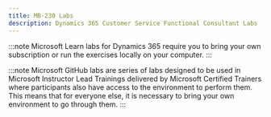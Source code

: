 ```yaml
---
title: MB-230 Labs
description: Dynamics 365 Customer Service Functional Consultant Labs (CRM)
---
```



<Tabs>
  <TabItem label="Microsoft Learn">
:::note 
Microsoft Learn labs for Dynamics 365 require you to bring your own subscription or run the exercises locally on your computer.
:::
<CardGrid>
  <LinkCard title="Create and resolve cases" href="https://learn.microsoft.com/en-gb/training/modules/managing-cases-with-dynamics-365/4-create-and-resolve-cases/?ns-enrollment-type=learningpath&ns-enrollment-id=learn-bizapps.customer-service-hub-cases-slas" />
  <LinkCard title="Manage cases in Microsoft Dynamics 365" href="https://learn.microsoft.com/en-gb/training/modules/managing-cases-with-dynamics-365/9-managing-cases-in-dynamics-365/?ns-enrollment-type=learningpath&ns-enrollment-id=learn-bizapps.customer-service-hub-cases-slas" />
  <LinkCard title="Create and resolve cases in Dynamics 365" href="https://learn.microsoft.com/en-gb/training/modules/manage-cases-customer-service-workspace/create-resolve/?ns-enrollment-type=learningpath&ns-enrollment-id=learn-bizapps.customer-service-hub-cases-slas" />
  <LinkCard title="Use queues to manage case workloads" href="https://learn.microsoft.com/en-gb/training/modules/using-dynamics-365-queues-to-manage-case-workloads/5-use-queues-to-manage-case-workloads/?ns-enrollment-type=learningpath&ns-enrollment-id=learn-bizapps.customer-service-hub-cases-slas" />
  <LinkCard title="Use routing rules to assign cases to specific queues" href="https://learn.microsoft.com/en-gb/training/modules/using-dynamics-365-queues-to-manage-case-workloads/7-use-routing-rules-to-assign-cases-to-specific-queues/?ns-enrollment-type=learningpath&ns-enrollment-id=learn-bizapps.customer-service-hub-cases-slas" />
  <LinkCard title="Manage support contracts by using entitlements" href="https://learn.microsoft.com/en-gb/training/modules/creating-and-managing-entitlements-in-dynamics-365/5-managing-support-contracts-with-entitlements/?ns-enrollment-type=learningpath&ns-enrollment-id=learn-bizapps.work-with-entitlements-and-slas-dyn365-customer-service" />
  <LinkCard title="Create and maintain knowledge articles" href="https://learn.microsoft.com/en-gb/training/modules/creating-and-designing-knowledge-management-solutions/6-creating-and-maintaining-knowledge-article/?ns-enrollment-type=learningpath&ns-enrollment-id=learn-bizapps.work-with-knowledge-management-solutions-dyn365-customer-service" />
  <LinkCard title="Create a basic project" href="https://learn.microsoft.com/en-gb/training/modules/work-customer-voice-projects/3-5-exercise-create-project/?ns-enrollment-type=learningpath&ns-enrollment-id=learn-dynamics.create-surveys" />
  <LinkCard title="Create a basic survey" href="https://learn.microsoft.com/en-gb/training/modules/create-customer-voice-surveys/3c-exercise/?ns-enrollment-type=learningpath&ns-enrollment-id=learn-dynamics.create-surveys" />
  <LinkCard title="Create an email template" href="https://learn.microsoft.com/en-gb/training/modules/send-customer-voice-surveys/3b-exercise/?ns-enrollment-type=learningpath&ns-enrollment-id=learn-dynamics.create-surveys" />
  <LinkCard title="Create a survey invitation" href="https://learn.microsoft.com/en-gb/training/modules/automate-customer-voice-surveys/7-exercise/?ns-enrollment-type=learningpath&ns-enrollment-id=learn-dynamics.create-surveys" />
  <LinkCard title="Embed a survey on a website" href="https://learn.microsoft.com/en-gb/training/modules/embed-surveys/2-8-exercise/?ns-enrollment-type=learningpath&ns-enrollment-id=learn-dynamics.create-surveys" />
  <LinkCard title="Connect to Dynamics 365 Customer Voice data with Power BI" href="https://learn.microsoft.com/en-gb/training/modules/create-customer-power-bi-reports/7-check/?ns-enrollment-type=learningpath&ns-enrollment-id=learn-dynamics.create-surveys" />
</CardGrid>
</TabItem>

  <TabItem label="Microsoft GitHub">

:::note 
Microsoft GitHub labs are series of labs designed to be used in Microsoft Instructor Lead Trainings delivered by Microsoft Certified Trainers where participants also have access to the environment to perform them. This means that for everyone else, it is necessary to bring your own environment to go through them. 
:::

  <CardGrid>
    <LinkCard title="Dynamics 365 Labs" href="https://github.com/MicrosoftLearning/MB-230-Dynamics365forCustomerService/blob/master/Instructions/Labs/LAB%5BMB-230%5D_M00Lab00_Dynamics_365_Labs.md" />
    <LinkCard title="Creating Cases" href="https://github.com/MicrosoftLearning/MB-230-Dynamics365forCustomerService/blob/master/Instructions/Labs/LAB%5BMB-230%5D_M01Lab01_Creating_Cases.md" />
    <LinkCard title="Creating Queues" href="https://github.com/MicrosoftLearning/MB-230-Dynamics365forCustomerService/blob/master/Instructions/Labs/LAB%5BMB-230%5D_M01Lab02_Creating_Queues.md" />
    <LinkCard title="Resolving Cases" href="https://github.com/MicrosoftLearning/MB-230-Dynamics365forCustomerService/blob/master/Instructions/Labs/LAB%5BMB-230%5D_M01Lab03_Resolving_Cases.md" />
    <LinkCard title="Route Cases" href="https://github.com/MicrosoftLearning/MB-230-Dynamics365forCustomerService/blob/master/Instructions/Labs/LAB%5BMB-230%5D_M01Lab04_Route_Cases.md" />
    <LinkCard title="Entitlements and Templates" href="https://github.com/MicrosoftLearning/MB-230-Dynamics365forCustomerService/blob/master/Instructions/Labs/LAB%5BMB-230%5D_M02Lab01_Entitlements_and_Templates.md" />
    <LinkCard title="Create knowledge articles" href="https://github.com/MicrosoftLearning/MB-230-Dynamics365forCustomerService/blob/master/Instructions/Labs/LAB%5BMB-230%5D_M03Lab01_Create_knowledge_articles.md" />
    <LinkCard title="Customer Servvice Workspace" href="https://github.com/MicrosoftLearning/MB-230-Dynamics365forCustomerService/blob/master/Instructions/Labs/LAB%5BMB-230%5D_M04Lab01_Customer_Service_Workspace.md" />
    <LinkCard title="AgentExpProfile" href="https://github.com/MicrosoftLearning/MB-230-Dynamics365forCustomerService/blob/master/Instructions/Labs/LAB%5BMB-230%5D_M04Lab02_AgentExpProfile.md" />
    <LinkCard title="Create Survey" href="https://github.com/MicrosoftLearning/MB-230-Dynamics365forCustomerService/blob/master/Instructions/Labs/LAB%5BMB-230%5D_M07Lab01_Create_Survey.md" />
    <LinkCard title="Configure Customer Service Scheduling" href="https://github.com/MicrosoftLearning/MB-230-Dynamics365forCustomerService/blob/master/Instructions/Labs/LAB%5BMB-230%5D_M08Lab01_Configure_Customer_Service_Scheduling.md" />
  </CardGrid>
  </TabItem>
</Tabs>

